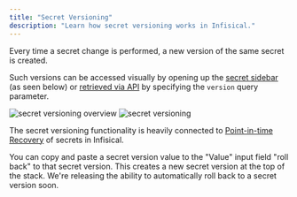 ```yaml
---
title: "Secret Versioning"
description: "Learn how secret versioning works in Infisical."
---
```


Every time a secret change is performed, a new version of the same secret is created. 

Such versions can be accessed visually by opening up the [secret sidebar](/documentation/platform/project#drawer) (as seen below) or [retrieved via API](/api-reference/endpoints/secrets/read) 
by specifying the `version` query parameter.

![secret versioning overview](../../images/platform/secret-versioning-overview.png)
![secret versioning](../../images/platform/secret-versioning.png)

The secret versioning functionality is heavily connected to [Point-in-time Recovery](/documentation/platform/pit-recovery) of secrets in Infisical.

<Note>
  You can copy and paste a secret version value to the "Value" input field "roll
  back" to that secret version. This creates a new secret version at the top of
  the stack. We're releasing the ability to automatically roll back to
  a secret version soon.
</Note>
